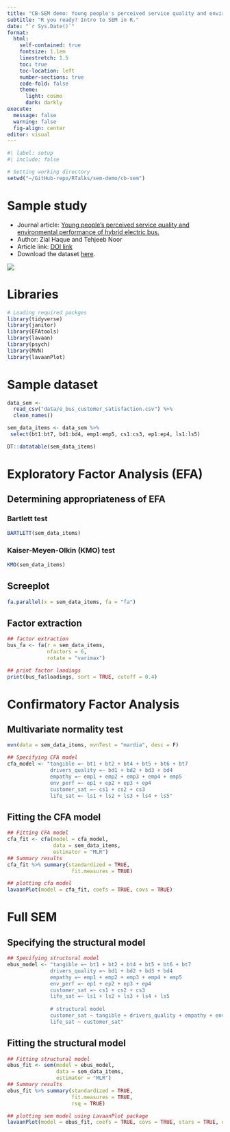 ```yaml
---
title: "CB-SEM demo: Young people's perceived service quality and environmental performance of hybrid electric bus."
subtitle: "R you ready? Intro to SEM in R."
date: "`r Sys.Date()`"
format: 
  html:
    self-contained: true
    fontsize: 1.1em
    linestretch: 1.5
    toc: true
    toc-location: left
    number-sections: true
    code-fold: false
    theme:
      light: cosmo
      dark: darkly
execute:
  message: false
  warning: false
  fig-align: center
editor: visual
---
```


```r
#| label: setup
#| include: false

# Setting working directory
setwd("~/GitHub-repo/RTalks/sem-demo/cb-sem")

```

# Sample study

-   Journal article: [Young people's perceived service quality and environmental performance of hybrid electric bus.](https://doi.org/10.1016/j.tbs.2020.03.003)
-   Author: Zial Haque and Tehjeeb Noor
-   Article link: [DOI link](https://doi.org/10.1016/j.tbs.2020.03.003)
-   Download the dataset [here](https://ars.els-cdn.com/content/image/1-s2.0-S2214367X19302492-mmc1.xlsx).

![](img/sample_study.png){fig-align="center"}

# Libraries

```r
# Loading required packges
library(tidyverse)
library(janitor)
library(EFAtools)
library(lavaan)
library(psych)
library(MVN)
library(lavaanPlot)
```

# Sample dataset

```r
data_sem <- 
  read_csv("data/e_bus_customer_satisfaction.csv") %>% 
  clean_names()

sem_data_items <- data_sem %>%
 select(bt1:bt7, bd1:bd4, emp1:emp5, cs1:cs3, ep1:ep4, ls1:ls5)

DT::datatable(sem_data_items)
```

# Exploratory Factor Analysis (EFA)

## Determining appropriateness of EFA

### Bartlett test

```r
BARTLETT(sem_data_items)
```

### Kaiser-Meyen-Olkin (KMO) test

```r
KMO(sem_data_items)
```

## Screeplot

```r
fa.parallel(x = sem_data_items, fa = "fa")
```

## Factor extraction

```r
## factor extraction
bus_fa <- fa(r = sem_data_items,
             nfactors = 6,
             rotate = "varimax")

## print factor laodings
print(bus_fa$loadings, sort = TRUE, cutoff = 0.4)

```

# Confirmatory Factor Analysis

## Multivariate normality test

```r
mvn(data = sem_data_items, mvnTest = "mardia", desc = F)
```

```r
## Specifying CFA model
cfa_model <- "tangible =~ bt1 + bt2 + bt4 + bt5 + bt6 + bt7
              drivers_quality =~ bd1 + bd2 + bd3 + bd4
              empathy =~ emp1 + emp2 + emp3 + emp4 + emp5
              env_perf =~ ep1 + ep2 + ep3 + ep4
              customer_sat =~ cs1 + cs2 + cs3
              life_sat =~ ls1 + ls2 + ls3 + ls4 + ls5"

```

## Fitting the CFA model

```r
## Fitting CFA model
cfa_fit <- cfa(model = cfa_model, 
               data = sem_data_items, 
               estimator = "MLR")
## Summary results
cfa_fit %>% summary(standardized = TRUE,
                     fit.measures = TRUE)
```

```r
## plotting cfa model
lavaanPlot(model = cfa_fit, coefs = TRUE, covs = TRUE)
```

# Full SEM

## Specifying the structural model

```r
## Specifying structural model
ebus_model <- "tangible =~ bt1 + bt2 + bt4 + bt5 + bt6 + bt7
              drivers_quality =~ bd1 + bd2 + bd3 + bd4
              empathy =~ emp1 + emp2 + emp3 + emp4 + emp5
              env_perf =~ ep1 + ep2 + ep3 + ep4
              customer_sat =~ cs1 + cs2 + cs3
              life_sat =~ ls1 + ls2 + ls3 + ls4 + ls5
              
              # structural model
              customer_sat ~ tangible + drivers_quality + empathy + env_perf
              life_sat ~ customer_sat"
```

## Fitting the structural model

```r
## Fitting structural model
ebus_fit <- sem(model = ebus_model,
                data = sem_data_items,
                estimator = "MLR")
## Summary results
ebus_fit %>% summary(standardized = TRUE,
                     fit.measures = TRUE,
                     rsq = TRUE)
```

```r
## plotting sem model using LavaanPlot package
lavaanPlot(model = ebus_fit, coefs = TRUE, covs = TRUE, stars = TRUE, digits = 2)
```


